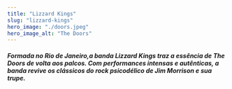 ```yaml
---
title: "Lizzard Kings"
slug: "lizzard-kings"
hero_image: "./doors.jpeg"
hero_image_alt: "The Doors"
---
```


##### Formada no Rio de Janeiro,a banda Lizzard Kings traz a essência de The Doors de volta aos palcos. Com performances intensas e autênticas, a banda revive os clássicos do rock psicodélico de Jim Morrison e sua trupe.